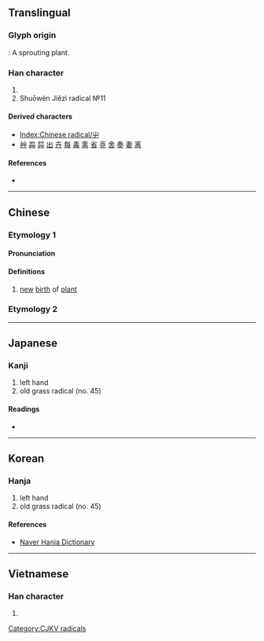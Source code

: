 {{also|Ψ|Ѱ}}
{{character info/new}}
{{character info/new|codepoint=0xFA3C}}
{{character info/new|codepoint=0x2F878}}

==Translingual==
{{stroke order|type=animate}}

===Glyph origin===
{{Han etyl}}
{{liushu|p}}: A sprouting plant.

===Han character===
{{Han char|rn=45|rad=屮|as=00|sn=3|four=22407|canj=UL|ids=⿻凵丨(GHTK),⿻凵丿(J)}}

# {{mul-kangxi radical-def}}
# Shuōwén Jiězì radical №11

====Derived characters====
* [[Index:Chinese radical/屮]]
* [[艸]] [[芔]] [[茻]] [[出]] [[卉]] [[每]] [[毒]] [[熏]] [[省]] [[壴]] [[舍]] [[奏]] [[妻]] [[离]]

====References====
* {{Han ref|kx=0304.100|dkj=07826|dj=0603.040|hdz=21021.030|uh=5C6E|ud=23662|bh=C94B|bd=51531}}

----

==Chinese==
{{zh-forms}}

===Etymology 1===

====Pronunciation====
{{zh-pron
|m=chè
|c=cit3
|h=pfs=chhe̍t
|mn=thiat
|w=
|mc=y
|oc=y
|ma=|ma2=
|cat=n
}}

====Definitions====
{{zh-hanzi}}

# [[new]] [[birth]] of [[plant]]

===Etymology 2===
{{zh-see|艸|a}}

----

==Japanese==

===Kanji===
{{ja-kanji|grade=|rs=屮00}}

# left hand
# old grass radical (no. 45)

====Readings====
* {{ja-readings|on=[[さ]] (sa)|kun=[[ひだり]] (hidari), [[ひだりて]] (hidarite)}}

----

==Korean==

===Hanja===
{{ko-hanja|hangeul=철|rv=cheol|mr=chŏl|y=chel|eumhun=싹날|ehrv=ssaknal}}

# left hand
# old grass radical (no. 45)

====References====
* [http://hanja.naver.com/hanja?q=%E5%B1%AE Naver Hanja Dictionary]

----

==Vietnamese==

===Han character===
{{vi-hantu|[[triệt]]|rs=屮00}}

# {{defn|lang=vi|sort=屮00}}

[[Category:CJKV radicals]]